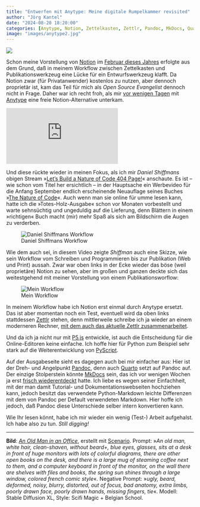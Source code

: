 ```yaml
---
title: "Entwerfen mit Anytype: Meine digitale Rumpelkammer revisited"
author: "Jörg Kantel"
date: "2024-08-20 18:20:00"
categories: [Anytype, Notion, Zettelkasten, Zettlr, Pandoc, MkDocs, Quarto]
image: "images/anytype2.jpg"
---
```


[![](images/anytype2-b.jpg)](https://www.flickr.com/photos/schockwellenreiter/53590034640/)

Schon meine Vorstellung von [Notion](https://www.notion.so/de-de) im [Februar dieses Jahres](https://kantel.github.io/posts/2024021301_notion/) erfolgte aus dem Grund, daß in meinem Workflow zwischen Zettelkasten und Publikationswerkzeug eine Lücke für ein Entwurfswerkzeug klafft. Da Notion zwar (für Privatanwender) kostenlos zu nutzen, aber dennoch proprietär ist, kam das Teil für mich als *Open Source Evangelist* dennoch nicht in Frage. Daher war ich recht froh, als mir [vor wenigen Tagen](https://kantel.github.io/posts/2024081201_anytype/) mit [Anytype](https://anytype.io/) eine freie Notion-Alternative unterkam.

<iframe class="if16_9" src="https://www.youtube.com/embed/vfeUb7w8Hr8?si=-KHb-oiIOeqppTNe" title="YouTube video player" frameborder="0" allow="accelerometer; autoplay; clipboard-write; encrypted-media; gyroscope; picture-in-picture; web-share" referrerpolicy="strict-origin-when-cross-origin" allowfullscreen></iframe>

Und diese rückte wieder in meinen Fokus, als ich mir *Daniel Shiffmans* obigen Stream »[Let's Build a Nature of Code 404 Page!](https://www.youtube.com/watch?v=vfeUb7w8Hr8)« anschaute. Es ist -- wie schon vom Titel her ersichtlich -- in der Hauptsache ein Werbevideo für die Anfang September endlich erscheinende Neuauflage seines Buches »[The Nature of Code](https://natureofcode.com/)«. Auch wenn man sie online für umme lesen kann, hatte ich die »Totes-Holz-Ausgabe« schon vor Monaten vorbestellt und warte sehnsüchtig und ungeduldig auf die Lieferung, denn Blättern in einem »richtigen« Buch macht (mir) mehr Spaß als sich am Bildschirm die Augen zu verderben.

![Daniel Shiffmans Workflow](images/data-flow.jpg)

Wie dem auch sei, in diesem Video zeigte *Shiffman* auch eine Skizze, wie sein Workflow vom Schreiben und Programmieren bis zur Publikation (Web und Print) aussah. Zwar war oben links in der Ecke wieder das böse (weil proprietäre) Notion zu sehen, aber im großen und ganzen deckte sich das weitestgehend mit meiner Vorstellung von einem Publikationsworflow:

![Mein Workflow](images/data-flow2.png)

In meinem Workflow habe ich Notion erst einmal durch Anytype ersetzt. Das ist aber momentan noch ein Test, eventuell wird da oben links stattdessen [Zettlr](http://cognitiones.kantel-chaos-team.de/webworking/auszeichnungssprachen/zettlr.html) stehen, denn mittlerweile schreibe ich ja wieder an einem moderneren Rechner, [mit dem auch das aktuelle Zettlr zusammenarbeitet](https://kantel.github.io/posts/2024050501_zettlr_catalina/).

Und da ich ja nicht nur mit [P5.js](http://cognitiones.kantel-chaos-team.de/programmierung/creativecoding/processing/p5js.html) entwickle, ist auch die Entscheidung für die Online-Editoren keine einfache. Ich hoffe hier für Python zum Beispiel sehr stark auf die Weiterentwicklung von [PyScript](https://kantel.github.io/posts/2024072701_py5_pyscript/).

Auf der Ausgabeseite sieht es dagegen auch bei mir einfacher aus: Hier ist der Dreh- und Angelpunkt [Pandoc](http://cognitiones.kantel-chaos-team.de/webworking/auszeichnungssprachen/pandoc.html), denn auch [Quarto](http://cognitiones.kantel-chaos-team.de/webworking/staticsites/quarto.html) setzt auf Pandoc auf. Der einzige Stolperstein könnte [MkDocs](http://cognitiones.kantel-chaos-team.de/webworking/staticsites/mkdocs.html) sein, das ich vor wenigen Wochen ja erst [frisch wiederentdeckt](https://kantel.github.io/posts/2024070602_mkdocs_reloaded/) hatte. Ich liebe es wegen seiner Einfachheit, mit der man damit Tutorial- und Dokumentationswebseiten hochziehen kann, jedoch besitzt das verwendete Python-Markdown leichte Differenzen mit dem von Pandoc per Default verwendeten Markdown. Hier hoffe ich jedoch, daß Pandoc diese Unterschiede selber intern konvertieren kann.

Wie Ihr lesen könnt, habe ich mir wieder ein wenig (Test-) Arbeit aufgehalst. Ich habe also zu tun. *Still digging!*

---

**Bild**: *[An  Old Man in an Office](https://www.flickr.com/photos/schockwellenreiter/53590034640/)*, erstellt mit [Scenario](http://cognitiones.kantel-chaos-team.de/technikgeschichte/rechnerundnetze/scenario.html). Prompt: »*An old man, white hair, clean-shaven, without beard+, blue eyes, glasses, sits at a desk in front of huge monitors with lots of colorful diagrams, there are other open books on the desk, and there is a large mug of steaming coffee next to them, and a computer keyboard in front of the monitor, on the wall there are shelves with files and books, the spring sun shines through a large window, colored french comic style*«. Negative Prompt: »*ugly, beard, deformed, noisy, blurry, distorted, out of focus, bad anatomy, extra limbs, poorly drawn face, poorly drawn hands, missing fingers, tie*«. Modell: Stable Diffusion XL, Style: Scifi Magic + Belgian School. 